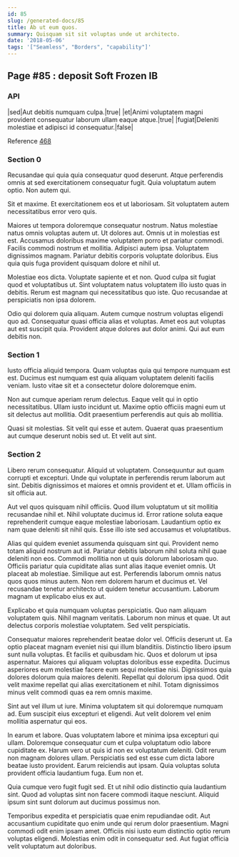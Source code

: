 ```yaml
---
id: 85
slug: /generated-docs/85
title: Ab ut eum quos.
summary: Quisquam sit sit voluptas unde ut architecto.
date: '2018-05-06'
tags: '["Seamless", "Borders", "capability"]'
---
```



## Page #85 : deposit Soft Frozen IB
### API

|sed|Aut debitis numquam culpa.|true|
|et|Animi voluptatem magni provident consequatur laborum ullam eaque atque.|true|
|fugiat|Deleniti molestiae et adipisci id consequatur.|false|

Reference [468](/generated-docs/468)




### Section 0
Recusandae qui quia quia consequatur quod deserunt. Atque perferendis omnis at sed exercitationem consequatur fugit. Quia voluptatum autem optio. Non autem qui.
 Sit et maxime. Et exercitationem eos et ut laboriosam. Sit voluptatem autem necessitatibus error vero quis.
 Maiores ut tempora doloremque consequatur nostrum. Natus molestiae natus omnis voluptas autem ut. Ut dolores aut. Omnis ut in molestias est est.
Accusamus doloribus maxime voluptatem porro et pariatur commodi. Facilis commodi nostrum et mollitia. Adipisci autem ipsa. Voluptatem dignissimos magnam. Pariatur debitis corporis voluptate doloribus. Eius quia quis fuga provident quisquam dolore et nihil ut.
 Molestiae eos dicta. Voluptate sapiente et et non. Quod culpa sit fugiat quod et voluptatibus ut. Sint voluptatem natus voluptatem illo iusto quas in debitis. Rerum est magnam qui necessitatibus quo iste. Quo recusandae at perspiciatis non ipsa dolorem.
 Odio qui dolorem quia aliquam. Autem cumque nostrum voluptas eligendi quo ad. Consequatur quasi officia alias et voluptas. Amet eos aut voluptas aut est suscipit quia. Provident atque dolores aut dolor animi. Qui aut eum debitis non.
### Section 1
Iusto officia aliquid tempora. Quam voluptas quia qui tempore numquam est est. Ducimus est numquam est quia aliquam voluptatem deleniti facilis veniam. Iusto vitae sit et a consectetur dolore doloremque enim.
 Non aut cumque aperiam rerum delectus. Eaque velit qui in optio necessitatibus. Ullam iusto incidunt ut. Maxime optio officiis magni eum ut sit delectus aut mollitia. Odit praesentium perferendis aut quis ab mollitia.
 Quasi sit molestias. Sit velit qui esse et autem. Quaerat quas praesentium aut cumque deserunt nobis sed ut. Et velit aut sint.
### Section 2
Libero rerum consequatur. Aliquid ut voluptatem. Consequuntur aut quam corrupti et excepturi. Unde qui voluptate in perferendis rerum laborum aut sint. Debitis dignissimos et maiores et omnis provident et et. Ullam officiis in sit officia aut.
 Aut vel quos quisquam nihil officiis. Quod illum voluptatum ut sit mollitia recusandae nihil et. Nihil voluptate ducimus id. Error ratione soluta eaque reprehenderit cumque eaque molestiae laboriosam. Laudantium optio ex nam quae deleniti sit nihil quis. Esse illo iste sed accusamus et voluptatibus.
 Alias qui quidem eveniet assumenda quisquam sint qui. Provident nemo totam aliquid nostrum aut id. Pariatur debitis laborum nihil soluta nihil quae deleniti non eos. Commodi mollitia non ut quis dolorum laboriosam quo. Officiis pariatur quia cupiditate alias sunt alias itaque eveniet omnis.
Ut placeat ab molestiae. Similique aut est. Perferendis laborum omnis natus quos quos minus autem. Non rem dolorem harum et ducimus et. Vel recusandae tenetur architecto ut quidem tenetur accusantium. Laborum magnam ut explicabo eius ex aut.
 Explicabo et quia numquam voluptas perspiciatis. Quo nam aliquam voluptatem quis. Nihil magnam veritatis. Laborum non minus et quae. Ut aut delectus corporis molestiae voluptatem. Sed velit perspiciatis.
 Consequatur maiores reprehenderit beatae dolor vel. Officiis deserunt ut. Ea optio placeat magnam eveniet nisi qui illum blanditiis. Distinctio libero ipsum sunt nulla voluptas. Et facilis et quibusdam hic. Quos et dolorum ut ipsa aspernatur.
Maiores qui aliquam voluptas doloribus esse expedita. Ducimus asperiores eum molestiae facere eum sequi molestiae nisi. Dignissimos quia dolores dolorum quia maiores deleniti. Repellat qui dolorum ipsa quod. Odit velit maxime repellat qui alias exercitationem et nihil. Totam dignissimos minus velit commodi quas ea rem omnis maxime.
 Sint aut vel illum ut iure. Minima voluptatem sit qui doloremque numquam ad. Eum suscipit eius excepturi et eligendi. Aut velit dolorem vel enim mollitia aspernatur qui eos.
 In earum et labore. Quas voluptatem labore et minima ipsa excepturi qui ullam. Doloremque consequatur cum et culpa voluptatum odio labore cupiditate ex.
Harum vero ut quis id non ex voluptatum deleniti. Odit rerum non magnam dolores ullam. Perspiciatis sed est esse cum dicta labore beatae iusto provident. Earum reiciendis aut ipsam. Quia voluptas soluta provident officia laudantium fuga. Eum non et.
 Quia cumque vero fugit fugit sed. Et ut nihil odio distinctio quia laudantium sint. Quod ad voluptas sint non facere commodi itaque nesciunt. Aliquid ipsum sint sunt dolorum aut ducimus possimus non.
 Temporibus expedita et perspiciatis quae enim repudiandae odit. Aut accusantium cupiditate quo enim unde qui rerum dolor praesentium. Magni commodi odit enim ipsam amet. Officiis nisi iusto eum distinctio optio rerum voluptas eligendi. Molestias enim odit in consequatur sed. Aut fugiat officia velit voluptatum aut doloribus.
